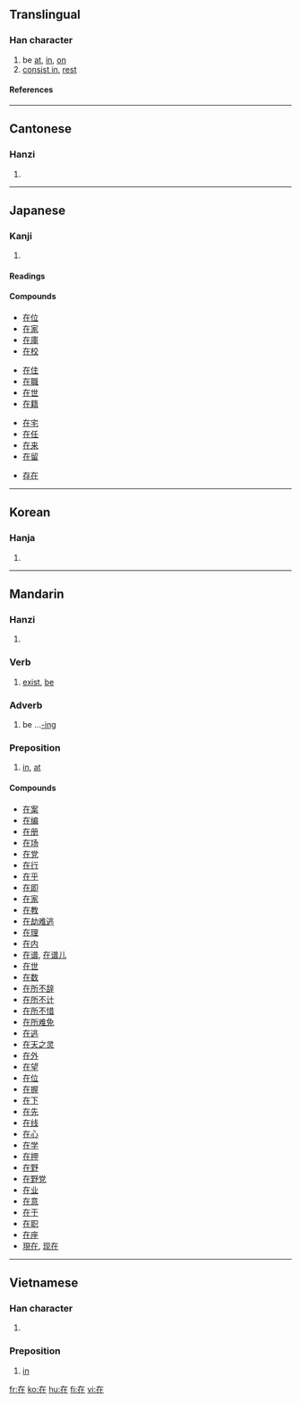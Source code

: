 ==Translingual==
{{Han stroke|[[Image:在-order.gif]]}}
===Han character===
{{Han char|rn=32|rad=土|as=03|sn=6|four=4021<sub>4</sub>|canj=大中土 (KLG)}}
# be [[at]], [[in]], [[on]]
# [[consist in]], [[rest]]
====References====
{{Han ref|kx=0224.181|dkj=04881|dj=0455.140|hdz=10418.070|uh=5728|ud=22312|bh=A662|bd=42594}}
----
==Cantonese==
===Hanzi===
{{yue-hanzi|jyut=|y=[[joi6|joi<sup>6</sup>]]}}
# {{defn|Cantonese}}
----
==Japanese==
===Kanji===
{{ja-kanji|grade=5|rs=土03}}
# {{defn|Japanese}}
====Readings====
{{ja-readings|on=[[ざい]] (zai)|kun=[[ある]] (aru), [[います]] (imasu)}}

====Compounds====
{{top4}}
*[[在位]]
*[[在家]]
*[[在庫]]
*[[在校]]
{{mid4}}
*[[在住]]
*[[在職]]
*[[在世]]
*[[在籍]]
{{mid4}}
*[[在宅]]
*[[在任]]
*[[在来]]
*[[在留]]
{{mid4}}
*[[存在]]
{{bottom}}
----
==Korean==
===Hanja===
{{ko-hanja|hangeul=재|rv=jae|mr=chae}}
# {{defn|Korean}}
----
==Mandarin==
===Hanzi===
{{cmn-hanzi|pin=[[zài]] ([[zai4]])|wg=[[tsai4|tsai<sup>4</sup>]]}}
# {{defn|Mandarin}}

===Verb===

# [[exist]], [[be]]

===Adverb===

# be ...[[-ing]]

===Preposition===

# [[in]], [[at]]

====Compounds====
*[[在案]]
*[[在编]]
*[[在册]]
*[[在场]]
*[[在党]]
*[[在行]]
*[[在乎]]
*[[在即]]
*[[在家]]
*[[在教]]
*[[在劫难逃]]
*[[在理]]
*[[在内]]
*[[在谱]], [[在谱儿]]
*[[在世]]
*[[在数]]
*[[在所不辞]]
*[[在所不计]]
*[[在所不惜]]
*[[在所难免]]
*[[在逃]]
*[[在天之灵]]
*[[在外]]
*[[在望]]
*[[在位]]
*[[在握]]
*[[在下]]
*[[在先]]
*[[在线]]
*[[在心]]
*[[在学]]
*[[在押]]
*[[在野]]
*[[在野党]]
*[[在业]]
*[[在意]]
*[[在于]]
*[[在职]]
*[[在座]]
* [[現在]], [[现在]]
----
==Vietnamese==
===Han character===
{{vi-hantu|tại}}
# {{defn|Vietnamese}}
===Preposition===

# [[in]]

[[fr:在]]
[[ko:在]]
[[hu:在]]
[[fi:在]]
[[vi:在]]